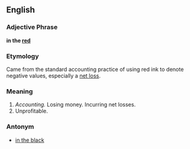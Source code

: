 ==English==

===Adjective Phrase===
'''in the [[red]]'''

===Etymology===
Came from the standard accounting practice of using red ink to denote negative values, especially a [[net loss]].

===Meaning===
#''Accounting.'' Losing money.  Incurring net losses.
#Unprofitable.

===Antonym===
*[[in the black]]